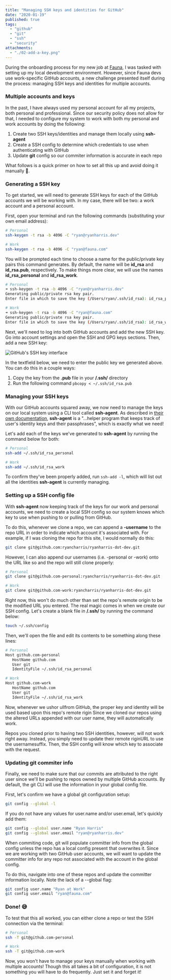 ```yaml
---
title: "Managing SSH keys and identities for GitHub"
date: "2020-01-19"
published: true
tags:
  - "github"
  - "git"
  - "ssh"
  - "security"
attachments:
  - "./02-add-a-key.png"
---
```


During the onboarding process for my new job at [Fauna](https://www.fauna.com), I was tasked with setting up my local development environment. However, since Fauna devs use work-specific GitHub accounts, a new challenge presented itself during the process: managing SSH keys and identities for multiple accounts.

### Multiple accounts and keys

In the past, I have always used my personal account for all my projects, both personal and professional. Since our security policy does not allow for that, I needed to configure my system to work with both my personal and work accounts by doing the following:

1. Create two SSH keys/identities and manage them locally using **ssh-agent**
2. Create a SSH config to determine which credentials to use when authenticating with GitHub
3. Update **git** config so our commiter information is accurate in each repo

What follows is a quick primer on how to set all this up and avoid doing it manually 🙌.

### Generating a SSH key

To get started, we will need to generate SSH keys for each of the GitHub accounts we will be working with. In my case, there will be two: a work account and a personal account.

First, open your terminal and run the following commands (substituting your own email address):

```bash
# Personal
ssh-keygen -t rsa -b 4096 -C "ryan@ryanharris.dev"

# Work
ssh-keygen -t rsa -b 4096 -C "ryan@fauna.com"
```

You will be prompted each time to choose a name for the public/private key pairs this command generates. By default, the name will be **id_rsa** and **id_rsa.pub**, respectively. To make things more clear, we will use the names **id_rsa_personal** and **id_rsa_work**.

```bash
# Personal
➜ ssh-keygen -t rsa -b 4096 -C "ryan@ryanharris.dev"
Generating public/private rsa key pair.
Enter file in which to save the key (/Users/ryan/.ssh/id_rsa): id_rsa_personal

# Work
➜ ssh-keygen -t rsa -b 4096 -C "ryan@fauna.com"
Generating public/private rsa key pair.
Enter file in which to save the key (/Users/ryan/.ssh/id_rsa): id_rsa_work
```

Next, we'll need to log into both GitHub accounts and add the new SSH key. Go into account settings and open the SSH and GPG keys sections. Then, add a new SSH key:

![GitHub's SSH key interface](./02-add-a-key.png)

In the textfield below, we need to enter the public key we generated above. You can do this in a couple ways:

1. Copy the key from the **.pub** file in your **/.ssh/** directory
2. Run the following command `pbcopy < ~/.ssh/id_rsa.pub`

### Managing your SSH keys

With our GitHub accounts squared away, we now need to manage the keys on our local system using a CLI tool called **ssh-agent**. As described in [their own documentation](https://www.ssh.com/ssh/agent), **ssh-agent** is a "...helper program that keeps track of user's identity keys and their passphrases", which is exactly what we need!

Let's add each of the keys we've generated to **ssh-agent** by running the command below for both:

```bash
# Personal
ssh-add ~/.ssh/id_rsa_personal

# Work
ssh-add ~/.ssh/id_rsa_work
```

To confirm they've been properly added, run `ssh-add -l`, which will list out all the identities **ssh-agent** is currently managing.

### Setting up a SSH config file

With **ssh-agent** now keeping track of the keys for our work and personal accounts, we need to create a local SSH config so our system knows which key to use when pushing to or pulling from GitHub.

To do this, whenever we clone a repo, we can append a **-username** to the repo URL in order to indicate which account it's associated with. For example, if I was cloning the repo for this site, I would normally do this:

```bash
git clone git@github.com:ryancharris/ryanharris-dot-dev.git
```

However, I can also append our usernames (i.e. -personal or -work) onto the URL like so and the repo will still clone properly:

```bash
# Personal
git clone git@github.com-personal:ryancharris/ryanharris-dot-dev.git

# Work
git clone git@github.com-work:ryancharris/ryanharris-dot-dev.git
```

Right now, this won't do much other than set the repo's remote origin to be the modified URL you entered. The real magic comes in when we create our SSH config. Let's create a blank file in **/.ssh/** by running the command below:

```bash
touch ~/.ssh/config
```

Then, we'll open the file and edit its contents to be something along these lines:

```bash
# Personal
Host github.com-personal
   HostName github.com
   User git
   IdentityFile ~/.ssh/id_rsa_personal

# Work
Host github.com-work
   HostName github.com
   User git
   IdentityFile ~/.ssh/id_rsa_work
```

Now, whenever we ushor ullfrom GitHub, the proper key and identity will be used based upon this repo's remote rigin Since we cloned our repos using the altered URLs appended with our user name, they will automatically work.

Repos you cloned prior to having two SSH identities, however, will not work right away. Instead, you simply need to update their remote riginURL to use the usernamesuffix. Then, the SSH config will know which key to associate with the request.

### Updating git commiter info

Finally, we need to make sure that our commits are attributed to the right user since we'll be pushing to repos owned by multiple GitHub accounts. By default, the git CLI will use the information in your global config file.

First, let's confirm we have a global git configuration setup:

```bash
git config --global -l
```

If you do not have any values for user.name and/or user.email, let's quickly add them:

```bash
git config --global user.name "Ryan Harris"
git config --global user.email "ryan@ryanharris.dev"
```

When commiting code, git will populate committer info from the global config unless the repo has a local config present that overwrites it. Since we are working with two GitHub user accounts, we will want to update the committer info for any repo not associated with the account in the global config.

To do this, navigate into one of these repos and update the committer information locally. Note the lack of a --global flag:

```bash
git config user.name "Ryan at Work"
git config user.email "ryan@fauna.com"
```

### Done! 😅

To test that this all worked, you can either clone a repo or test the SSH connection via the terminal:

```bash
# Personal
ssh -T git@github.com-personal

# Work
ssh -T git@github.com-work
```

Now, you won't have to manage your keys manually when working with multiple accounts! Though this all takes a bit of configuration, it is not something you will have to do frequently. Just set it and forget it!
